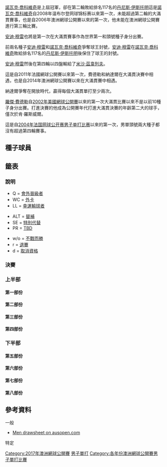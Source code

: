 {{refimprove|time=2017-01-19T13:53:08+00:00}}
{{GrandSlamEvents|2017|澳洲網球公開賽|
| defchamp = {{flagicon|SRB}} [[諾瓦克·喬科維奇|諾瓦克·喬科維奇]]
| champ = {{flagicon|SUI}} [[罗杰·费德勒|罗杰·费德勒]]
| runner = {{flagicon|ESP}} [[拉斐尔·纳达尔|拉斐尔·纳达尔]]
| score = 6–4, 3–6, 6–1, 3–6, 6–3
|before_name = 澳洲網球公開賽男子單打比賽
|after_name = 澳洲網球公開賽男子單打比賽
}}
{{main|2017年澳洲網球公開賽}}

[[諾瓦克·喬科維奇|諾瓦克·喬科維奇]]是上屆冠軍，卻在第二輪敗給排名117名的[[丹尼斯·伊斯托明|丹尼斯·伊斯托明]]這是[[諾瓦克·喬科維奇|諾瓦克·喬科維奇]]自2008年温布尔登网球锦标赛以來第一次，未能超過第二輪的大滿貫賽事，也是自2006年澳洲網球公開賽以來的第一次，他未能在澳洲網球公開賽進行第三輪比賽。

[[安迪·穆雷|安迪·穆雷]]也將是第一次在大滿貫賽事作為世界第一和頭號種子身分出賽。

前兩名種子[[安迪·穆雷|安迪·穆雷]]和[[諾瓦克·喬科維奇|諾瓦克·喬科維奇]]爭奪球王封號，[[安迪·穆雷|安迪·穆雷]]在[[諾瓦克·喬科維奇|諾瓦克·喬科維奇]]敗給排名117名的[[丹尼斯·伊斯托明|丹尼斯·伊斯托明]]後保住了球王的封號。

[[安迪·穆雷|安迪·穆雷]]然後在第四輪以四盤輸給了[[米沙·茲韋列夫|米沙·茲韋列夫]]。 

這是自2011年法國網球公開賽以來第一次，費德勒和納達爾在大滿貫決賽中相遇，也是自2014年澳洲網球公開賽以來在大滿貫賽中相遇。

納達爾爭奪在開放時代，贏得每個大滿貫單打至少兩次。

[[羅傑·費德勒|羅傑·費德勒]]自[[2002年美國網球公開賽|2002年美國網球公開賽]]以來的第一次大滿貫比賽以來不是以前10種子身分出賽。打進決賽的他成為公開賽年代打進大滿貫決賽的年齡第二大的球手，僅次於肯·羅斯威爾。

這是自[[2004年法国网球公开赛男子单打比赛|2004年法国网球公开赛男子单打比赛]]以來的第一次，男單頭號兩大種子都沒有超過第四輪賽事。

== 種子球員 ==
{{columns-list|2|  
{{seeds|1|1}} {{flagicon|GBR}} [[安迪·穆雷|安迪·穆雷]]''（第四輪）''
{{seeds|2|8}} {{flagicon|SRB}} [[諾瓦克·喬科維奇|諾瓦克·喬科維奇]] ''（第二輪）''
{{seeds|3|6}} {{flagicon|CAN}} [[米洛斯·拉奧尼奇|米洛斯·拉奧尼奇]]''（半準決賽）''
{{seeds|4|3}} {{flagicon|SUI}} [[斯坦尼斯拉斯·瓦夫林卡|斯坦尼斯拉斯·瓦夫林卡]]''（準決賽）''
{{seeds|5|2}} {{flagicon|JPN}} [[錦織圭|錦織圭]]''（第四輪）''
{{seeds|6|5}} {{flagicon|FRA}} [[加埃爾·蒙菲爾斯|加埃爾·蒙菲爾斯]]''（第四輪）''
{{seeds|7|4}} {{flagicon|CRO}} [[馬林·契利奇|馬林·契利奇]] ''（第二輪）''
{{seeds|8|7}} {{flagicon|AUT}} [[多米尼克·蒂姆|多米尼克·蒂姆]]''（第四輪）''
{{seeds|9|5}} {{flagicon|ESP}} [[拉斐爾·納達爾|拉斐爾·納達爾]]''（亞軍）''
{{seeds|10|2}} {{flagicon|CZE}} [[托馬什·貝爾迪赫|托馬什·貝爾迪赫]] ''（第三輪）''
{{seeds|11|7}} {{flagicon|BEL}} [[大卫·戈芬|大卫·戈芬]]''（半準決賽）''
{{seeds|12|4}} {{flagicon|FRA}} [[若-威爾弗裡德·特松加|若-威爾弗裡德·特松加]]''（半準決賽）''
{{seeds|13|6}} {{flagicon|ESP}} [[羅伯托·包蒂斯塔·阿古特|羅伯托·包蒂斯塔·阿古特]]''（第四輪）''
{{seeds|14|3}} {{flagicon|AUS}} [[尼克·基爾喬斯|尼克·基爾喬斯]] ''（第二輪）''
{{seeds|15|8}} {{flagicon|BUL}} [[格里戈爾·季米特洛夫|格里戈爾·季米特洛夫]]''（準決賽）''
{{seeds|16|1}} {{flagicon|FRA}} [[盧卡斯·普耶|盧卡斯·普耶]] ''（第一輪）''
{{seeds|17|2}} {{flagicon|SUI}} '''[[羅傑·費德勒|羅傑·費德勒]]（冠軍）
{{seeds|18|8}} {{flagicon|FRA}} [[里夏爾·加斯凱|里夏爾·加斯凱]]''（第三輪）''
{{seeds|19|1}} {{flagicon|USA}} [[約翰·伊斯內爾|約翰·伊斯內爾]] ''（第二輪）''
{{seeds|20|7}} {{flagicon|CRO}} [[伊沃·卡洛維奇|伊沃·卡洛維奇]]''（第三輪）''
{{seeds|21|6}} {{flagicon|ESP}} [[大衛·費雷爾|大衛·費雷爾]]''（第三輪）''
{{seeds|22|3}} {{flagicon|URU}} [[巴勃羅·奎瓦斯|巴勃羅·奎瓦斯]] ''（第一輪）''
{{seeds|23|4}} {{flagicon|USA}} [[傑克·索克|傑克·索克]] ''（第三輪）''
{{seeds|24|5}} {{flagicon|GER}} [[亚历山大·兹维列夫|亚历山大·兹维列夫]]''（第三輪）''
{{seeds|25|6}} {{flagicon|FRA}} [[吉爾·西蒙|吉爾·西蒙]]''（第三輪）''
{{seeds|26|2}} {{flagicon|ESP}} [[阿爾伯特·拉莫斯|阿爾伯特·拉莫斯]] ''（第一輪）''
{{seeds|27|4}} {{flagicon|AUS}} [[伯納德·托米奇|伯納德·托米奇]] ''（第三輪）''
{{seeds|28|7}} {{flagicon|ESP}} [[費利西亞諾·洛佩斯|費利西亞諾·洛佩斯]] ''（第一輪）''
{{seeds|29|3}} {{flagicon|SRB}} [[維克托·特羅伊茨基|維克托·特羅伊茨基]] ''（第三輪）''
{{seeds|30|8}} {{flagicon|ESP}} [[巴勃羅·卡雷尼奧-巴斯達|巴勃羅·卡雷尼奧-巴斯達]]''（第三輪）''
{{seeds|31|1}} {{flagicon|USA}} [[薩姆·奎里|薩姆·奎里]] ''（第三輪）''
{{seeds|32|5}} {{flagicon|GER}} [[菲利普·科爾施賴伯|菲利普·科爾施賴伯]]''（第三輪）''
}}

==籤表==
===說明===
{{col-begin}}
{{col-3}}
* Q = [[網球術語列表#會外晉級者|會外晉級者]]
* WC = [[網球術語列表#外卡|外卡]]
* LL = [[網球術語列表#幸運輸球者|幸運輸球者]]
{{col-3}}
* ALT = [[網球術語列表#Alternate|替補]]
* SE = [[網球術語列表#Special_Exempt|特別代替]]
* PR = [[TBD|TBD]]
{{col-3}}
* w/o = [[網球術語列表#Walkover|不戰而勝]]
* r = [[網球術語列表#Retirement|退賽]] 
* d = [[網球術語列表#Default|取消資格]]  
{{col-end}}<noinclude> 
[[Category:2017年澳洲網球公開賽|Category:2017年澳洲網球公開賽]]
</noinclude>
=== 決賽 ===
{{8TeamBracket-Tennis5
|RD1=八強
|RD2=四強
|RD3=決賽

|team-width=175

|RD1-seed1= 
|RD1-team1={{flagicon|GER}} [[米沙·茲韋列夫|米沙·茲韋列夫]]
|RD1-score1-1=1
|RD1-score1-2=5
|RD1-score1-3=2
|RD1-score1-4= 
|RD1-score1-5= 
|RD1-seed2=17
|RD1-team2={{flagicon|SUI}} '''[[羅傑·費德勒|費德勒]]'''
|RD1-score2-1='''6
|RD1-score2-2='''7
|RD1-score2-3='''6
|RD1-score2-4= 
|RD1-score2-5= 

|RD1-seed3=4
|RD1-team3={{flagicon|SUI}} '''[[斯坦·瓦林卡|斯坦·瓦林卡]]'''
|RD1-score3-1='''7<sup>7</sup>
|RD1-score3-2='''6
|RD1-score3-3='''6
|RD1-score3-4= 
|RD1-score3-5= 
|RD1-seed4=12
|RD1-team4={{flagicon|FRA}} [[若-威尔弗里德·特松加|若-威尔弗里德·特松加]]
|RD1-score4-1=6<sup>2</sup>
|RD1-score4-2=4
|RD1-score4-3=3
|RD1-score4-4= 
|RD1-score4-5= 

|RD1-seed5=9
|RD1-team5={{flagicon|ESP}} '''[[拉斐爾·納達爾|拉斐爾·納達爾]]'''
|RD1-score5-1='''6
|RD1-score5-2='''7<sup>9</sup>
|RD1-score5-3='''6
|RD1-score5-4= 
|RD1-score5-5= 
|RD1-seed6=3
|RD1-team6={{flagicon|CAN}} [[米洛斯·拉奧尼奇|米洛斯·拉奧尼奇]]
|RD1-score6-1=4
|RD1-score6-2=7<sup>7</sup>
|RD1-score6-3=4
|RD1-score6-4= 
|RD1-score6-5= 

|RD1-seed7=11
|RD1-team7={{flagicon|BEL}} [[大衛·戈芬|大衛·戈芬]]
|RD1-score7-1=3
|RD1-score7-2=2
|RD1-score7-3=4
|RD1-score7-4= 
|RD1-score7-5= 
|RD1-seed8=15
|RD1-team8={{flagicon|BUL}} '''[[格里戈爾·季米特洛夫|格里戈爾·季米特洛夫]]'''
|RD1-score8-1='''6
|RD1-score8-2='''6
|RD1-score8-3='''6
|RD1-score8-4= 
|RD1-score8-5= 

|RD2-seed1=17
|RD2-team1={{flagicon|SUI}} '''[[羅傑·費德勒|費德勒]]'''
|RD2-score1-1='''7
|RD2-score1-2='''6
|RD2-score1-3=1
|RD2-score1-4=4
|RD2-score1-5='''6
|RD2-seed2=4
|RD2-team2={{flagicon|SUI}} [[斯坦·瓦林卡|斯坦·瓦林卡]]
|RD2-score2-1=5
|RD2-score2-2=3
|RD2-score2-3='''6
|RD2-score2-4='''6
|RD2-score2-5=3

|RD2-seed3=9
|RD2-team3={{flagicon|ESP}} '''[[拉斐爾·納達爾|拉斐爾·納達爾]]'''
|RD2-score3-1='''6
|RD2-score3-2=5
|RD2-score3-3='''7<sup>7</sup>
|RD2-score3-4=6<sup>4</sup>
|RD2-score3-5='''6
|RD2-seed4=15
|RD2-team4={{flagicon|BUL}} [[格里戈爾·季米特洛夫|格里戈爾·季米特洛夫]]
|RD2-score4-1=3
|RD2-score4-2='''7
|RD2-score4-3=6<sup>5</sup>
|RD2-score4-4='''7<sup>7</sup>
|RD2-score4-5=4

|RD3-seed1=17
|RD3-team1={{flagicon|SUI}} '''[[羅傑·費德勒|費德勒]]'''
|RD3-score1-1='''6
|RD3-score1-2=3
|RD3-score1-3='''6
|RD3-score1-4=3
|RD3-score1-5='''6
|RD3-seed2=9
|RD3-team2={{flagicon|ESP}} [[拉斐爾·納達爾|拉斐爾·納達爾]]
|RD3-score2-1=4
|RD3-score2-2='''6
|RD3-score2-3=1
|RD3-score2-4='''6
|RD3-score2-5=3
}}

===上半部===
====第一部份====
{{16TeamBracket-Compact-Tennis5
| RD1=第一輪
| RD2=第二輪
| RD3=第三輪
| RD4=第四輪

| RD1-seed01=1
| RD1-team01='''{{flagicon|GBR}} [[安迪·穆雷|安迪·穆雷]]'''
| RD1-score01-1='''7'''
| RD1-score01-2='''7<sup>7</sup>'''
| RD1-score01-3='''6'''
| RD1-score01-4= 
| RD1-score01-5= 
| RD1-seed02= 
| RD1-team02={{flagicon|UKR}} [[伊利亞·馬爾琴科|伊利亞·馬爾琴科]]
| RD1-score02-1=5
| RD1-score02-2=6<sup>5</sup>
| RD1-score02-3=2
| RD1-score02-4= 
| RD1-score02-5= 

| RD1-seed03=Q
| RD1-team03='''{{flagicon|RUS}} [[安德烈·魯布列夫_(網球運動員)|安德烈·魯布列夫]]'''
| RD1-score03-1=4
| RD1-score03-2='''6'''
| RD1-score03-3='''7<sup>7</sup>'''
| RD1-score03-4='''6'''
| RD1-score03-5= 
| RD1-seed04= 
| RD1-team04={{flagicon|TPE}} [[盧彥勳|盧彥勳]]
| RD1-score04-1='''6'''
| RD1-score04-2=3
| RD1-score04-3=6<sup>0</sup>
| RD1-score04-4=3
| RD1-score04-5= 

| RD1-seed05=WC
| RD1-team05='''{{flagicon|AUS}} [[阿萊克斯·德·米瑙爾|阿萊克斯·德·米瑙爾]]'''
| RD1-score05-1=5
| RD1-score05-2='''6'''
| RD1-score05-3=2
| RD1-score05-4='''7<sup>7</sup>'''
| RD1-score05-5='''6'''
| RD1-seed06= 
| RD1-team06={{flagicon|AUT}} [[傑拉德·梅爾策|傑拉德·梅爾策]]
| RD1-score06-1='''7'''
| RD1-score06-2=3
| RD1-score06-3='''6'''
| RD1-score06-4=6<sup>2</sup>
| RD1-score06-5=1

| RD1-seed07=WC
| RD1-team07={{flagicon|FRA}} [[昆汀·哈利斯|昆汀·哈利斯]]
| RD1-score07-1='''7<sup>12</sup>'''
| RD1-score07-2=6<sup>4</sup>
| RD1-score07-3=3
| RD1-score07-4=4
| RD1-score07-5= 
| RD1-seed08=31
| RD1-team08='''{{flagicon|USA}} [[薩姆·奎里|薩姆·奎里]]'''
| RD1-score08-1=6<sup>10</sup>
| RD1-score08-2='''7<sup>7</sup>'''
| RD1-score08-3='''6'''
| RD1-score08-4='''6'''
| RD1-score08-5= 

| RD1-seed09=19
| RD1-team09='''{{flagicon|USA}} [[約翰·伊斯內爾|約翰·伊斯內爾]]'''
| RD1-score09-1='''6'''
| RD1-score09-2='''6'''
| RD1-score09-3=6<sup>5</sup>
| RD1-score09-4='''6'''
| RD1-score09-5= 
| RD1-seed10= 
| RD1-team10={{flagicon|RUS}} [[康斯坦丁·克拉夫丘克|康斯坦丁·克拉夫丘克]]
| RD1-score10-1=3
| RD1-score10-2=4
| RD1-score10-3='''7<sup>7</sup>'''
| RD1-score10-4=1
| RD1-score10-5= 

| RD1-seed11= 
| RD1-team11={{nowrap|{{flagicon|ESP}} [[吉列爾莫·加西亞·洛佩斯|吉列爾莫·加西亞·洛佩斯]]}}
| RD1-score11-1=3
| RD1-score11-2=6<sup>5</sup>
| RD1-score11-3=4
| RD1-score11-4= 
| RD1-score11-5= 
| RD1-seed12= 
| RD1-team12='''{{flagicon|GER}} [[米沙·茲韋列夫|米沙·茲韋列夫]]'''
| RD1-score12-1='''6'''
| RD1-score12-2='''7<sup>7</sup>'''
| RD1-score12-3='''6'''
| RD1-score12-4= 
| RD1-score12-5= 

| RD1-seed13= 
| RD1-team13='''{{flagicon|TUN}} [[馬利克·查斯利|馬利克·查斯利]]'''
| RD1-score13-1='''6'''
| RD1-score13-2='''6'''
| RD1-score13-3='''6'''
| RD1-score13-4= 
| RD1-score13-5= 
| RD1-seed14=Q
| RD1-team14={{flagicon|JPN}} [[添田豪|添田豪]]
| RD1-score14-1=3
| RD1-score14-2=4
| RD1-score14-3=3
| RD1-score14-4= 
| RD1-score14-5= 

| RD1-seed15=Q
| RD1-team15='''{{flagicon|KAZ}} [[亞歷山大·巴伯里克|亞歷山大·巴伯里克]]'''
| RD1-score15-1='''6'''
| RD1-score15-2=3
| RD1-score15-3='''6'''
| RD1-score15-4='''6'''
| RD1-score15-5= 
| RD1-seed16=16
| RD1-team16={{flagicon|FRA}} [[盧卡斯·普耶|盧卡斯·普耶]]
| RD1-score16-1=0
| RD1-score16-2='''6'''
| RD1-score16-3=3
| RD1-score16-4=4
| RD1-score16-5= 

| RD2-seed01=1
| RD2-team01='''{{flagicon|GBR}} [[安迪·穆雷|安迪·穆雷]]'''
| RD2-score01-1='''6'''
| RD2-score01-2='''6'''
| RD2-score01-3='''6'''
| RD2-score01-4= 
| RD2-score01-5= 
| RD2-seed02=Q
| RD2-team02={{flagicon|RUS}} [[安德烈·魯布列夫_(網球運動員)|安德烈·魯布列夫]]
| RD2-score02-1=3
| RD2-score02-2=0
| RD2-score02-3=2
| RD2-score02-4= 
| RD2-score02-5= 

| RD2-seed03=WC
| RD2-team03={{nowrap|{{flagicon|AUS}} [[阿萊克斯·德·米瑙爾|阿萊克斯·德·米瑙爾]]}}
| RD2-score03-1=6<sup>5</sup>
| RD2-score03-2=0
| RD2-score03-3=1
| RD2-score03-4= 
| RD2-score03-5= 
| RD2-seed04=31
| RD2-team04='''{{flagicon|USA}} [[薩姆·奎里|薩姆·奎里]]'''
| RD2-score04-1='''7<sup>7</sup>'''
| RD2-score04-2='''6'''
| RD2-score04-3='''6'''
| RD2-score04-4= 
| RD2-score04-5= 

| RD2-seed05=19
| RD2-team05={{flagicon|USA}} [[約翰·伊斯內爾|約翰·伊斯內爾]]
| RD2-score05-1='''7<sup>7</sup>'''
| RD2-score05-2='''7<sup>7</sup>'''
| RD2-score05-3=4
| RD2-score05-4=6<sup>7</sup>
| RD2-score05-5=7
| RD2-seed06= 
| RD2-team06='''{{flagicon|GER}} [[米沙·茲韋列夫|米沙·茲韋列夫]]'''
| RD2-score06-1=6<sup>4</sup>
| RD2-score06-2=6<sup>4</sup>
| RD2-score06-3='''6'''
| RD2-score06-4='''7<sup>9</sup>'''
| RD2-score06-5='''9'''

| RD2-seed07= 
| RD2-team07='''{{flagicon|TUN}} [[馬利克·查斯利|馬利克·查斯利]]'''
| RD2-score07-1='''6'''
| RD2-score07-2='''6'''
| RD2-score07-3='''7'''
| RD2-score07-4= 
| RD2-score07-5= 
| RD2-seed08=Q
| RD2-team08={{flagicon|KAZ}} [[亞歷山大·巴伯里克|亞歷山大·巴伯里克]]
| RD2-score08-1=2
| RD2-score08-2=3
| RD2-score08-3=5
| RD2-score08-4= 
| RD2-score08-5= 

| RD3-seed01=1
| RD3-team01='''{{nowrap|{{flagicon|GBR}} [[安迪·穆雷|安迪·穆雷]]}}'''
| RD3-score01-1='''6'''
| RD3-score01-2='''6'''
| RD3-score01-3='''6'''
| RD3-score01-4= 
| RD3-score01-5= 
| RD3-seed02=31
| RD3-team02={{flagicon|USA}} [[薩姆·奎里|薩姆·奎里]]
| RD3-score02-1=4
| RD3-score02-2=2
| RD3-score02-3=4
| RD3-score02-4= 
| RD3-score02-5= 

| RD3-seed03= 
| RD3-team03='''{{flagicon|GER}} [[米沙·茲韋列夫|米沙·茲韋列夫]]'''
| RD3-score03-1='''6
| RD3-score03-2=4
| RD3-score03-3='''6
| RD3-score03-4='''6
| RD3-score03-5= 
| RD3-seed04= 
| RD3-team04={{flagicon|TUN}} [[馬利克·查斯利|馬利克·查斯利]]
| RD3-score04-1=1
| RD3-score04-2='''6
| RD3-score04-3=3
| RD3-score04-4=0
| RD3-score04-5= 

| RD4-seed01=1
| RD4-team01={{nowrap|{{flagicon|GBR}} [[安迪·穆雷|安迪·穆雷]]}}
| RD4-score01-1=5
| RD4-score01-2='''7
| RD4-score01-3=2
| RD4-score01-4=4
| RD4-score01-5= 
| RD4-seed02= 
| RD4-team02={{flagicon|GER}} '''[[米沙·茲韋列夫|米沙·茲韋列夫]]
| RD4-score02-1='''7
| RD4-score02-2=5
| RD4-score02-3='''6
| RD4-score02-4='''6
| RD4-score02-5= 
}}

==== 第二部份 ====
{{16TeamBracket-Compact-Tennis5
| RD1=第一輪
| RD2=第二輪
| RD3=第三輪
| RD4=第四輪

| RD1-seed01=10
| RD1-team01='''{{flagicon|CZE}} [[托馬什·貝爾迪赫|托馬什·貝爾迪赫]]'''
| RD1-score01-1='''6'''
| RD1-score01-2=0
| RD1-score01-3= 
| RD1-score01-4= 
| RD1-score01-5= 
| RD1-seed02=Q
| RD1-team02={{flagicon|ITA}} [[盧卡·瓦尼|盧卡·瓦尼]]
| RD1-score02-1=1
| RD1-score02-2=0<sup>r</sup>
| RD1-score02-3= 
| RD1-score02-4= 
| RD1-score02-5= 

| RD1-seed03= 
| RD1-team03='''{{flagicon|USA}} [[瑞恩·哈里森|瑞恩·哈里森]]'''
| RD1-score03-1='''6'''
| RD1-score03-2='''6'''
| RD1-score03-3='''6'''
| RD1-score03-4= 
| RD1-score03-5= 
| RD1-seed04= 
| RD1-team04={{flagicon|FRA}} [[尼古拉·馬俞|尼古拉·馬俞]]
| RD1-score04-1=3
| RD1-score04-2=4
| RD1-score04-3=2
| RD1-score04-4= 
| RD1-score04-5= 

| RD1-seed05=Q
| RD1-team05={{flagicon|USA}} [[比約恩·弗拉坦傑洛|比約恩·弗拉坦傑洛]] 
| RD1-score05-1='''7<sup>7</sup>'''
| RD1-score05-2=5
| RD1-score05-3='''6'''
| RD1-score05-4=2
| RD1-score05-5=2
| RD1-seed06=Q
| RD1-team06='''{{flagicon|USA}} [[諾亞·魯賓|諾亞·魯賓]]'''
| RD1-score06-1=6<sup>4</sup>
| RD1-score06-2='''7'''
| RD1-score06-3=3
| RD1-score06-4='''6'''
| RD1-score06-5='''6'''

| RD1-seed07=Q
| RD1-team07={{flagicon|AUT}} [[于爾根·梅爾策|于爾根·梅爾策]] 
| RD1-score07-1=5
| RD1-score07-2='''6'''
| RD1-score07-3=2
| RD1-score07-4=2
| RD1-score07-5= 
| RD1-seed08=17
| RD1-team08='''{{flagicon|SUI}} [[羅傑·費德勒|羅傑·費德勒]]'''
| RD1-score08-1='''7'''
| RD1-score08-2=3
| RD1-score08-3='''6'''
| RD1-score08-4='''6'''
| RD1-score08-5= 

| RD1-seed09=26
| RD1-team09={{nowrap|{{flagicon|ESP}} [[阿爾伯特·拉莫斯|阿爾伯特·拉莫斯]]}}
| RD1-score09-1='''6'''
| RD1-score09-2=5
| RD1-score09-3='''6'''
| RD1-score09-4=4
| RD1-score09-5=3
| RD1-seed10=Q
| RD1-team10='''{{flagicon|SVK}} [[盧卡斯·拉科|盧卡斯·拉科]]'''
| RD1-score10-1=4
| RD1-score10-2='''7'''
| RD1-score10-3=1
| RD1-score10-4='''6'''
| RD1-score10-5='''6'''

| RD1-seed11= 
| RD1-team11={{flagicon|ESP}} [[馬塞爾·格拉諾勒斯|馬塞爾·格拉諾勒斯]]
| RD1-score11-1='''7'''
| RD1-score11-2=3
| RD1-score11-3=2
| RD1-score11-4=0
| RD1-score11-5= 
| RD1-seed12= 
| RD1-team12='''{{flagicon|ISR}} [[杜迪·塞拉|杜迪·塞拉]]'''
| RD1-score12-1=5
| RD1-score12-2='''6'''
| RD1-score12-3='''6'''
| RD1-score12-4='''6'''
| RD1-score12-5= 

| RD1-seed13= 
| RD1-team13={{flagicon|ESP}} [[尼古拉斯·阿爾瑪格羅|尼古拉斯·阿爾瑪格羅]]
| RD1-score13-1=0<sup>r</sup>
| RD1-score13-2= 
| RD1-score13-3= 
| RD1-score13-4= 
| RD1-score13-5= 
| RD1-seed14= 
| RD1-team14='''{{flagicon|FRA}} [[熱雷米·夏爾迪|熱雷米·夏爾迪]]'''
| RD1-score14-1=4
| RD1-score14-2= 
| RD1-score14-3= 
| RD1-score14-4= 
| RD1-score14-5= 

| RD1-seed15= 
| RD1-team15={{flagicon|RUS}} [[安德烈·庫茲涅佐夫|安德烈·庫茲涅佐夫]]
| RD1-score15-1='''7'''
| RD1-score15-2=1
| RD1-score15-3=4
| RD1-score15-4='''7<sup>8</sup>'''
| RD1-score15-5=2
| RD1-seed16=5
| RD1-team16='''{{flagicon|JPN}} [[錦織圭|錦織圭]]'''
| RD1-score16-1=5
| RD1-score16-2='''6'''
| RD1-score16-3='''6'''
| RD1-score16-4=6<sup>6</sup>
| RD1-score16-5='''6'''

| RD2-seed01=10
| RD2-team01='''{{flagicon|CZE}} [[托馬什·貝爾迪赫|托馬什·貝爾迪赫]]'''
| RD2-score01-1='''6'''
| RD2-score01-2='''7<sup>8</sup>'''
| RD2-score01-3='''6'''
| RD2-score01-4= 
| RD2-score01-5= 
| RD2-seed02= 
| RD2-team02={{flagicon|USA}} [[瑞恩·哈里森|瑞恩·哈里森]]
| RD2-score02-1=3
| RD2-score02-2=6<sup>6</sup>
| RD2-score02-3=2
| RD2-score02-4= 
| RD2-score02-5= 

| RD2-seed03=Q
| RD2-team03={{flagicon|USA}} [[諾亞·魯賓|諾亞·魯賓]]
| RD2-score03-1=5
| RD2-score03-2=3
| RD2-score03-3=6<sup>3</sup>
| RD2-score03-4= 
| RD2-score03-5= 
| RD2-seed04=17
| RD2-team04='''{{flagicon|SUI}} [[羅傑·費德勒|羅傑·費德勒]]'''
| RD2-score04-1='''7'''
| RD2-score04-2='''6'''
| RD2-score04-3='''7<sup>7</sup>'''
| RD2-score04-4= 
| RD2-score04-5= 

| RD2-seed05=Q
| RD2-team05='''{{flagicon|SVK}} [[盧卡斯·拉科|盧卡斯·拉科]]'''
| RD2-score05-1=2
| RD2-score05-2='''6'''
| RD2-score05-3='''6'''
| RD2-score05-4='''6'''
| RD2-score05-5= 
| RD2-seed06= 
| RD2-team06={{flagicon|ISR}} [[杜迪·塞拉|杜迪·塞拉]]
| RD2-score06-1='''6'''
| RD2-score06-2=3
| RD2-score06-3=2
| RD2-score06-4=4
| RD2-score06-5= 

| RD2-seed07= 
| RD2-team07={{flagicon|FRA}} [[熱雷米·夏爾迪|熱雷米·夏爾迪]]
| RD2-score07-1=3
| RD2-score07-2=4
| RD2-score07-3=3
| RD2-score07-4= 
| RD2-score07-5= 
| RD2-seed08=5
| RD2-team08='''{{flagicon|JPN}} [[錦織圭|錦織圭]]'''
| RD2-score08-1='''6'''
| RD2-score08-2='''6'''
| RD2-score08-3='''6'''
| RD2-score08-4= 
| RD2-score08-5= 

| RD3-seed01=10
| RD3-team01={{flagicon|CZE}} [[托馬什·貝爾迪赫|托馬什·貝爾迪赫]]
| RD3-score01-1=2
| RD3-score01-2=4
| RD3-score01-3=4
| RD3-score01-4= 
| RD3-score01-5= 
| RD3-seed02=17
| RD3-team02='''{{flagicon|SUI}} [[羅傑·費德勒|羅傑·費德勒]]'''
| RD3-score02-1='''6'''
| RD3-score02-2='''6'''
| RD3-score02-3='''6'''
| RD3-score02-4= 
| RD3-score02-5= 

| RD3-seed03=Q
| RD3-team03={{flagicon|SVK}} [[盧卡斯·拉科|盧卡斯·拉科]]
| RD3-score03-1=4
| RD3-score03-2=4
| RD3-score03-3=4
| RD3-score03-4= 
| RD3-score03-5= 
| RD3-seed04=5
| RD3-team04='''{{flagicon|JPN}} [[錦織圭|錦織圭]]'''
| RD3-score04-1='''6'''
| RD3-score04-2='''6'''
| RD3-score04-3='''6'''
| RD3-score04-4= 
| RD3-score04-5= 

| RD4-seed01=17
| RD4-team01={{flagicon|SUI}} '''[[羅傑·費德勒|羅傑·費德勒]]'''
| RD4-score01-1=6<sup>4</sup>
| RD4-score01-2='''6'''
| RD4-score01-3='''6'''
| RD4-score01-4=4
| RD4-score01-5='''6'''
| RD4-seed02=5
| RD4-team02={{flagicon|JPN}} [[錦織圭|錦織圭]]
| RD4-score02-1='''7'''<sup>7</sup>
| RD4-score02-2=4
| RD4-score02-3=1
| RD4-score02-4='''6'''
| RD4-score02-5=3
}}

====第三部份====
{{16TeamBracket-Compact-Tennis5
| RD1=第一輪
| RD2=第二輪
| RD3=第三輪
| RD4=第四輪

| RD1-seed01=4
| RD1-team01='''{{flagicon|SUI}} [[斯坦·瓦林卡|瓦林卡]]'''
| RD1-score01-1=4
| RD1-score01-2='''6'''
| RD1-score01-3='''7'''
| RD1-score01-4=4
| RD1-score01-5='''6'''
| RD1-seed02= 
| RD1-team02={{flagicon|SVK}} [[馬丁·克里贊|馬丁·克里贊]]
| RD1-score02-1='''6'''
| RD1-score02-2=4
| RD1-score02-3=5
| RD1-score02-4='''6'''
| RD1-score02-5=4

| RD1-seed03= 
| RD1-team03={{flagicon|ARG}} [[費德里科·德爾波尼斯|費德里科·德爾波尼斯]]
| RD1-score03-1=3
| RD1-score03-2=4
| RD1-score03-3=4
| RD1-score03-4= 
| RD1-score03-5= 
| RD1-seed04= 
| RD1-team04='''{{flagicon|USA}} [[斯蒂夫·約翰遜|斯蒂夫·約翰遜]]'''
| RD1-score04-1='''6'''
| RD1-score04-2='''6'''
| RD1-score04-3='''6'''
| RD1-score04-4= 
| RD1-score04-5= 

| RD1-seed05= 
| RD1-team05={{flagicon|AUS}} [[詹姆斯·達克沃思|詹姆斯·達克沃思]]
| RD1-score05-1=4
| RD1-score05-2=6<sup>4</sup>
| RD1-score05-3='''7<sup>7</sup>'''
| RD1-score05-4=4
| RD1-score05-5= 
| RD1-seed06= 
| RD1-team06='''{{flagicon|ITA}} [[保羅·洛倫齊|保羅·洛倫齊]]'''
| RD1-score06-1='''6'''
| RD1-score06-2='''7<sup>7</sup>'''
| RD1-score06-3=6<sup>4</sup>
| RD1-score06-4='''6'''
| RD1-score06-5= 

| RD1-seed07= 
| RD1-team07={{flagicon|BIH}} [[達米爾·德祖赫|達米爾·德祖赫]]
| RD1-score07-1=4
| RD1-score07-2=4
| RD1-score07-3='''6'''
| RD1-score07-4='''6'''
| RD1-score07-5=3
| RD1-seed08=29
| RD1-team08='''{{flagicon|SRB}} [[維克托·特羅伊茨基|維克托·特羅伊茨基]]'''
| RD1-score08-1='''6'''
| RD1-score08-2='''6'''
| RD1-score08-3=2
| RD1-score08-4=2
| RD1-score08-5='''6'''

| RD1-seed09=22
| RD1-team09={{flagicon|URU}} [[巴勃羅·奎瓦斯|巴勃羅·奎瓦斯]]
| RD1-score09-1=3
| RD1-score09-2=3
| RD1-score09-3=0
| RD1-score09-4= 
| RD1-score09-5= 
| RD1-seed10= 
| RD1-team10='''{{nowrap|{{flagicon|ARG}} [[迪亞哥·塞巴斯蒂安·施瓦茲曼|迪亞哥·塞巴斯蒂安·施瓦茲曼]]}}'''
| RD1-score10-1='''6'''
| RD1-score10-2='''6'''
| RD1-score10-3='''6'''
| RD1-score10-4= 
| RD1-score10-5= 

| RD1-seed11= 
| RD1-team11='''{{flagicon|BEL}} [[史提夫·達爾西斯|史提夫·達爾西斯]]'''
| RD1-score11-1=3
| RD1-score11-2='''6'''
| RD1-score11-3='''6'''
| RD1-score11-4='''6'''
| RD1-score11-5= 
| RD1-seed12=WC
| RD1-team12={{flagicon|AUS}} [[山姆·格羅斯|山姆·格羅斯]]
| RD1-score12-1='''6'''
| RD1-score12-2=3
| RD1-score12-3=2
| RD1-score12-4=2
| RD1-score12-5= 

| RD1-seed13= 
| RD1-team13={{flagicon|FRA}} [[保羅-亨利·馬蒂厄|保羅-亨利·馬蒂厄]]
| RD1-score13-1=4
| RD1-score13-2=6<sup>4</sup>
| RD1-score13-3='''7<sup>7</sup>'''
| RD1-score13-4=5
| RD1-score13-5= 
| RD1-seed14= 
| RD1-team14='''{{flagicon|ITA}} [[安德烈亞斯·塞皮|安德烈亞斯·塞皮]]'''
| RD1-score14-1='''6'''
| RD1-score14-2='''7<sup>7</sup>'''
| RD1-score14-3=6<sup>3</sup>
| RD1-score14-4='''7'''
| RD1-score14-5= 

| RD1-seed15= 
| RD1-team15={{flagicon|POR}} [[蓋斯托·埃利亞斯|蓋斯托·埃利亞斯]]
| RD1-score15-1=1
| RD1-score15-2=2
| RD1-score15-3=2
| RD1-score15-4= 
| RD1-score15-5= 
| RD1-seed16=14
| RD1-team16='''{{flagicon|AUS}} [[尼克·基爾喬斯|尼克·基爾喬斯]]'''
| RD1-score16-1='''6'''
| RD1-score16-2='''6'''
| RD1-score16-3='''6'''
| RD1-score16-4= 
| RD1-score16-5= 

| RD2-seed01=4
| RD2-team01='''{{flagicon|SUI}} [[斯坦·瓦林卡|斯坦·瓦林卡]]'''
| RD2-score01-1='''6'''
| RD2-score01-2='''6'''
| RD2-score01-3='''6'''
| RD2-score01-4= 
| RD2-score01-5= 
| RD2-seed02= 
| RD2-team02={{flagicon|USA}} [[斯蒂夫·約翰遜|斯蒂夫·約翰遜]]
| RD2-score02-1=3
| RD2-score02-2=4
| RD2-score02-3=4
| RD2-score02-4= 
| RD2-score02-5= 

| RD2-seed03= 
| RD2-team03={{flagicon|ITA}} [[保羅·洛倫齊|保羅·洛倫齊]]
| RD2-score03-1=3
| RD2-score03-2='''6'''
| RD2-score03-3=6<sup>3</sup>
| RD2-score03-4='''6'''
| RD2-score03-5=3
| RD2-seed04=29
| RD2-team04='''{{flagicon|SRB}} [[維克托·特羅伊茨基|維克托·特羅伊茨基]]'''
| RD2-score04-1='''6'''
| RD2-score04-2=1
| RD2-score04-3='''7<sup>7</sup>'''
| RD2-score04-4=3
| RD2-score04-5='''6'''

| RD2-seed05= 
| RD2-team05={{nowrap|{{flagicon|ARG}} [[迪亞哥·塞巴斯蒂安·施瓦茲曼|迪亞哥·塞巴斯蒂安·施瓦茲曼]]}}
| RD2-score05-1=3
| RD2-score05-2=3
| RD2-score05-3='''6'''
| RD2-score05-4=4
| RD2-score05-5= 
| RD2-seed06= 
| RD2-team06='''{{flagicon|BEL}} [[史提夫·達爾西斯|史提夫·達爾西斯]]'''
| RD2-score06-1='''6'''
| RD2-score06-2='''6'''
| RD2-score06-3=2
| RD2-score06-4='''6'''
| RD2-score06-5= 

| RD2-seed07= 
| RD2-team07='''{{flagicon|ITA}} [[安德烈亞斯·塞皮|安德烈亞斯·塞皮]]'''
| RD2-score07-1=1
| RD2-score07-2=6<sup>1</sup>
| RD2-score07-3='''6'''
| RD2-score07-4='''6'''
| RD2-score07-5='''10'''
| RD2-seed08=14
| RD2-team08={{flagicon|AUS}} [[尼克·基爾喬斯|尼克·基爾喬斯]]
| RD2-score08-1='''6'''
| RD2-score08-2='''7<sup>7</sup>'''
| RD2-score08-3=4
| RD2-score08-4=2
| RD2-score08-5=8

| RD3-seed01=4
| RD3-team01='''{{nowrap|{{flagicon|SUI}} [[斯坦·瓦林卡|斯坦·瓦林卡]]}}'''
| RD3-score01-1=3
| RD3-score01-2='''6
| RD3-score01-3='''6
| RD3-score01-4='''7<sup>9<sup>'''</sup>
| RD3-score01-5= 
| RD3-seed02=29
| RD3-team02={{flagicon|SRB}} [[維克托·特羅伊茨基|維克托·特羅伊茨基]]
| RD3-score02-1='''6
| RD3-score02-2=2
| RD3-score02-3=2
| RD3-score02-4=6<sup>7</sup>
| RD3-score02-5= 

| RD3-seed03= 
| RD3-team03={{flagicon|BEL}} [[史提夫·達爾西斯|史提夫·達爾西斯]]
| RD3-score03-1='''6'''
| RD3-score03-2=4
| RD3-score03-3=6<sup>1</sup>
| RD3-score03-4=6<sup>2</sup>
| RD3-score03-5= 
| RD3-seed04= 
| RD3-team04='''{{flagicon|ITA}} [[安德烈亞斯·塞皮|安德烈亞斯·塞皮]]
| RD3-score04-1=4
| RD3-score04-2='''6'''
| RD3-score04-3='''7<sup>7</sup>'''
| RD3-score04-4='''7<sup>7</sup>
| RD3-score04-5= 

| RD4-seed01=4
| RD4-team01={{nowrap|{{flagicon|SUI}} '''[[斯坦·瓦林卡|斯坦·瓦林卡]]}}
| RD4-score01-1='''7<sup>7</sup>'''
| RD4-score01-2='''7<sup>7</sup>'''
| RD4-score01-3='''7<sup>7</sup>'''
| RD4-score01-4= 
| RD4-score01-5= 
| RD4-seed02= 
| RD4-team02={{flagicon|ITA}} [[安德烈亞斯·塞皮|安德烈亞斯·塞皮]]
| RD4-score02-1=6<sup>2</sup>
| RD4-score02-2=6<sup>4</sup>
| RD4-score02-3=6<sup>4</sup>
| RD4-score02-4= 
| RD4-score02-5= 
}}

====第四部份====
{{16TeamBracket-Compact-Tennis5
| RD1=第一輪
| RD2=第二輪
| RD3=第三輪
| RD4=第四輪

| RD1-seed01=12
| RD1-team01='''{{flagicon|FRA}} [[若-威尔弗里德·特松加|若-威尔弗里德·特松加]]'''
| RD1-score01-1='''6'''
| RD1-score01-2='''6'''
| RD1-score01-3=6<sup>5</sup>
| RD1-score01-4='''6'''
| RD1-score01-5= 
| RD1-seed02= 
| RD1-team02={{flagicon|BRA}} [[蒂亞戈·蒙泰羅|蒂亞戈·蒙泰羅]]
| RD1-score02-1=1
| RD1-score02-2=3
| RD1-score02-3='''7<sup>7</sup>'''
| RD1-score02-4=2
| RD1-score02-5= 

| RD1-seed03= 
| RD1-team03='''{{flagicon|SRB}} [[杜尚·拉約維奇|杜尚·拉約維奇]]'''
| RD1-score03-1='''6'''
| RD1-score03-2='''6'''
| RD1-score03-3='''6'''
| RD1-score03-4= 
| RD1-score03-5= 
| RD1-seed04= 
| RD1-team04={{flagicon|FRA}} [[斯特凡納·羅伯特|斯特凡納·羅伯特]]
| RD1-score04-1=3
| RD1-score04-2=3
| RD1-score04-3=3
| RD1-score04-4= 
| RD1-score04-5= 

| RD1-seed05= 
| RD1-team05='''{{flagicon|RUS}} [[卡倫·哈查諾夫|卡倫·哈查諾夫]]'''
| RD1-score05-1='''6'''
| RD1-score05-2=3
| RD1-score05-3='''7<sup>11</sup>'''
| RD1-score05-4='''6'''
| RD1-score05-5= 
| RD1-seed06= 
| RD1-team06={{flagicon|FRA}} [[阿德里安·曼納里諾|阿德里安·曼納里諾]]
| RD1-score06-1=4
| RD1-score06-2='''6'''
| RD1-score06-3=6<sup>9</sup>
| RD1-score06-4=3
| RD1-score06-5= 

| RD1-seed07= 
| RD1-team07={{flagicon|FRA}} [[皮埃爾-雨果·赫伯特|皮埃爾-雨果·赫伯特]]
| RD1-score07-1=4
| RD1-score07-2=6<sup>4</sup>
| RD1-score07-3=3
| RD1-score07-4= 
| RD1-score07-5= 
| RD1-seed08=23
| RD1-team08='''{{flagicon|USA}} [[傑克·索克|傑克·索克]]'''
| RD1-score08-1='''6'''
| RD1-score08-2='''7<sup>7</sup>'''
| RD1-score08-3='''6'''
| RD1-score08-4= 
| RD1-score08-5= 

| RD1-seed09=27
| RD1-team09='''{{flagicon|AUS}} [[伯納德·托米奇|伯納德·托米奇]]'''
| RD1-score09-1='''6'''
| RD1-score09-2='''6'''
| RD1-score09-3='''6'''
| RD1-score09-4= 
| RD1-score09-5= 
| RD1-seed10= 
| RD1-team10={{flagicon|BRA}} [[托馬斯·貝魯奇|托馬斯·貝魯奇]]
| RD1-score10-1=2
| RD1-score10-2=1
| RD1-score10-3=4
| RD1-score10-4= 
| RD1-score10-5= 

| RD1-seed11= 
| RD1-team11='''{{nowrap|{{flagicon|DOM}} [[維克多·埃斯特雷亞·布爾戈斯|維克多·埃斯特雷亞·布爾戈斯]]}}'''
| RD1-score11-1='''7<sup>9</sup>'''
| RD1-score11-2='''7'''
| RD1-score11-3=0
| RD1-score11-4='''6'''
| RD1-score11-5= 
| RD1-seed12= 
| RD1-team12={{flagicon|GBR}} [[阿爾亞·貝德尼|阿爾亞·貝德尼]]
| RD1-score12-1=6<sup>7</sup>
| RD1-score12-2=5
| RD1-score12-3='''6'''
| RD1-score12-4=3
| RD1-score12-5= 

| RD1-seed13= 
| RD1-team13={{flagicon|ARG}} [[法昆多·巴尼斯|法昆多·巴尼斯]]
| RD1-score13-1=6<sup>8</sup>
| RD1-score13-2=3
| RD1-score13-3=1
| RD1-score13-4= 
| RD1-score13-5= 
| RD1-seed14= 
| RD1-team14='''{{flagicon|GBR}} [[丹尼爾·埃文斯|丹尼爾·埃文斯]]'''
| RD1-score14-1='''7<sup>10</sup>
| RD1-score14-2='''6'''
| RD1-score14-3='''6'''
| RD1-score14-4= 
| RD1-score14-5= 

| RD1-seed15=PR
| RD1-team15={{flagicon|POL}} [[傑西·詹努維克茲|傑西·詹努維克茲]]
| RD1-score15-1='''6'''
| RD1-score15-2='''6'''
| RD1-score15-3=2
| RD1-score15-4=2
| RD1-score15-5=3
| RD1-seed16=7
| RD1-team16='''{{flagicon|CRO}} [[馬林·契利奇|馬林·契利奇]]'''
| RD1-score16-1=4
| RD1-score16-2=4
| RD1-score16-3='''6'''
| RD1-score16-4='''6'''
| RD1-score16-5='''6'''

| RD2-seed01=12
| RD2-team01='''{{flagicon|FRA}} [[若-威尔弗里德·特松加|若-威尔弗里德·特松加]]'''
| RD2-score01-1='''6'''
| RD2-score01-2='''6'''
| RD2-score01-3='''6'''
| RD2-score01-4= 
| RD2-score01-5= 
| RD2-seed02= 
| RD2-team02={{flagicon|SRB}} [[杜尚·拉約維奇|杜尚·拉約維奇]]
| RD2-score02-1=2
| RD2-score02-2=2
| RD2-score02-3=3
| RD2-score02-4= 
| RD2-score02-5= 

| RD2-seed03= 
| RD2-team03={{flagicon|RUS}} [[卡倫·哈查諾夫|卡倫·哈查諾夫]]
| RD2-score03-1=3
| RD2-score03-2=4
| RD2-score03-3=4
| RD2-score03-4= 
| RD2-score03-5= 
| RD2-seed04=23
| RD2-team04='''{{flagicon|USA}} [[傑克·索克|傑克·索克]]'''
| RD2-score04-1='''6'''
| RD2-score04-2='''6'''
| RD2-score04-3='''6'''
| RD2-score04-4= 
| RD2-score04-5= 

| RD2-seed05=27
| RD2-team05='''{{flagicon|AUS}} [[伯納德·托米奇|伯納德·托米奇]]'''
| RD2-score05-1='''7'''
| RD2-score05-2='''7<sup>7</sup>'''
| RD2-score05-3=4
| RD2-score05-4='''7<sup>7</sup>'''
| RD2-score05-5= 
| RD2-seed06= 
| RD2-team06={{nowrap|{{flagicon|DOM}} [[維克多·埃斯特雷亞·布爾戈斯|維克多·埃斯特雷亞·布爾戈斯]]}}
| RD2-score06-1=5
| RD2-score06-2=6<sup>4</sup>
| RD2-score06-3='''6'''
| RD2-score06-4=6<sup>5</sup>
| RD2-score06-5= 

| RD2-seed07= 
| RD2-team07='''{{flagicon|GBR}} [[丹尼爾·埃文斯|丹尼爾·埃文斯]]'''
| RD2-score07-1=3
| RD2-score07-2='''7
| RD2-score07-3='''6
| RD2-score07-4='''6
| RD2-score07-5= 
| RD2-seed08=7
| RD2-team08={{flagicon|CRO}} [[馬林·契利奇|馬林·契利奇]]
| RD2-score08-1='''6'''
| RD2-score08-2=5
| RD2-score08-3=3
| RD2-score08-4=3
| RD2-score08-5= 

| RD3-seed01=12
| RD3-team01='''{{nowrap|{{flagicon|FRA}} [[若-威尔弗里德·特松加|若-威尔弗里德·特松加]]}}'''
| RD3-score01-1='''7<sup>7</sup>
| RD3-score01-2='''7
| RD3-score01-3=6<sup>8</sup>
| RD3-score01-4='''6'''
| RD3-score01-5= 
| RD3-seed02=23
| RD3-team02={{flagicon|USA}} [[傑克·索克|傑克·索克]]
| RD3-score02-1=6<sup>4</sup>
| RD3-score02-2=5
| RD3-score02-3='''7<sup>10</sup>
| RD3-score02-4=3
| RD3-score02-5= 

| RD3-seed03=27
| RD3-team03={{flagicon|AUS}} [[伯納德·托米奇|伯納德·托米奇]]
| RD3-score03-1=5
| RD3-score03-2=6<sup>2</sup>
| RD3-score03-3=6<sup>3</sup>
| RD3-score03-4= 
| RD3-score03-5= 
| RD3-seed04= 
| RD3-team04='''{{flagicon|GBR}} [[丹尼爾·埃文斯|丹尼爾·埃文斯]]'''
| RD3-score04-1='''7'''
| RD3-score04-2='''7<sup>7</sup>'''
| RD3-score04-3='''7<sup>7</sup>'''
| RD3-score04-4= 
| RD3-score04-5= 

| RD4-seed01=12
| RD4-team01='''{{nowrap|{{flagicon|FRA}} [[若-威尔弗里德·特松加|若-威尔弗里德·特松加]]}}'''
| RD4-score01-1=6<sup>4</sup>
| RD4-score01-2='''6'''
| RD4-score01-3='''6'''
| RD4-score01-4='''6'''
| RD4-score01-5=
| RD4-seed02=
| RD4-team02={{flagicon|GBR}} [[丹尼爾·埃文斯|丹尼爾·埃文斯]]
| RD4-score02-1='''7<sup>7</sup>'''
| RD4-score02-2=2
| RD4-score02-3=4
| RD4-score02-4=4
| RD4-score02-5=
}}

===下半部===
====第五部份====
{{16TeamBracket-Compact-Tennis5
| RD1=第一輪
| RD2=第二輪
| RD3=第三輪
| RD4=第四輪

| RD1-seed01=6
| RD1-team01='''{{flagicon|FRA}} [[加埃爾·孟菲爾斯|加埃爾·孟菲爾斯]]'''
| RD1-score01-1='''6'''
| RD1-score01-2='''6'''
| RD1-score01-3='''6'''
| RD1-score01-4= 
| RD1-score01-5= 
| RD1-seed02= 
| RD1-team02={{flagicon|CZE}} [[吉力·維斯利|吉力·維斯利]]
| RD1-score02-1=2
| RD1-score02-2=3
| RD1-score02-3=2
| RD1-score02-4= 
| RD1-score02-5= 

| RD1-seed03= 
| RD1-team03='''{{flagicon|UKR}} [[亞歷山大·多爾戈波洛夫|亞歷山大·多爾戈波洛夫]]'''
| RD1-score03-1='''6'''
| RD1-score03-2='''6'''
| RD1-score03-3=3
| RD1-score03-4='''7<sup>9</sup>'''
| RD1-score03-5= 
| RD1-seed04= 
| RD1-team04={{flagicon|CRO}} [[博爾納·丘里奇|博爾納·丘里奇]]
| RD1-score04-1=3
| RD1-score04-2=4
| RD1-score04-3='''6'''
| RD1-score04-4=6<sup>7</sup>
| RD1-score04-5= 

| RD1-seed05=Q
| RD1-team05={{flagicon|ITA}} [[托馬斯·法比亞諾|托馬斯·法比亞諾]]
| RD1-score05-1=4
| RD1-score05-2=6<sup>1</sup>
| RD1-score05-3=4
| RD1-score05-4= 
| RD1-score05-5= 
| RD1-seed06= 
| RD1-team06='''{{flagicon|USA}} [[唐納德·揚|唐納德·揚]]'''
| RD1-score06-1='''6'''
| RD1-score06-2='''7<sup>7</sup>'''
| RD1-score06-3='''6'''
| RD1-score06-4= 
| RD1-score06-5= 

| RD1-seed07= 
| RD1-team07={{flagicon|GEO}} [[尼科洛茲·巴西拉什威利|尼科洛茲·巴西拉什威利]]
| RD1-score07-1=4
| RD1-score07-2='''6'''
| RD1-score07-3=6<sup>2</sup>
| RD1-score07-4=4
| RD1-score07-5= 
| RD1-seed08=32
| RD1-team08='''{{nowrap|{{flagicon|GER}} [[菲利普·科爾施賴伯|菲利普·科爾施賴伯]]}}'''
| RD1-score08-1='''6'''
| RD1-score08-2=3
| RD1-score08-3='''7<sup>7</sup>'''
| RD1-score08-4='''6'''
| RD1-score08-5= 

| RD1-seed09=24
| RD1-team09='''{{flagicon|GER}} [[亞歷山大·茲維列夫|亞歷山大·茲維列夫]]'''
| RD1-score09-1='''6'''
| RD1-score09-2=3
| RD1-score09-3=5
| RD1-score09-4='''6'''
| RD1-score09-5='''6'''
| RD1-seed10= 
| RD1-team10={{flagicon|NED}} [[羅賓·哈塞|羅賓·哈塞]]
| RD1-score10-1=2
| RD1-score10-2='''6'''
| RD1-score10-3='''7'''
| RD1-score10-4=3
| RD1-score10-5=2

| RD1-seed11=Q
| RD1-team11='''{{flagicon|USA}} [[法蘭西斯·蒂亞弗|法蘭西斯·蒂亞弗]]'''
| RD1-score11-1='''6'''
| RD1-score11-2=6<sup>3</sup>
| RD1-score11-3='''6'''
| RD1-score11-4='''6'''
| RD1-score11-5= 
| RD1-seed12= 
| RD1-team12={{flagicon|KAZ}} [[米哈伊爾·庫庫什金|米哈伊爾·庫庫什金]]
| RD1-score12-1=1
| RD1-score12-2='''7<sup>7</sup>'''
| RD1-score12-3=3
| RD1-score12-4=2
| RD1-score12-5= 

| RD1-seed13= 
| RD1-team13={{flagicon|RUS}} [[米哈伊爾·尤日尼|米哈伊爾·尤日尼]]
| RD1-score13-1=3
| RD1-score13-2=0<sup>r</sup>
| RD1-score13-3= 
| RD1-score13-4= 
| RD1-score13-5= 
| RD1-seed14= 
| RD1-team14='''{{flagicon|CYP}} [[馬科斯·巴格達蒂斯|馬科斯·巴格達蒂斯]]'''
| RD1-score14-1='''6'''
| RD1-score14-2=3
| RD1-score14-3= 
| RD1-score14-4= 
| RD1-score14-5= 

| RD1-seed15= 
| RD1-team15={{flagicon|GER}} [[弗洛里安·邁爾|弗洛里安·邁爾]]
| RD1-score15-1=3
| RD1-score15-2=4
| RD1-score15-3=4
| RD1-score15-4= 
| RD1-score15-5= 
| RD1-seed16=9
| RD1-team16='''{{flagicon|ESP}} [[拉斐爾·納達爾|拉斐爾·納達爾]]'''
| RD1-score16-1='''6'''
| RD1-score16-2='''6'''
| RD1-score16-3='''6'''
| RD1-score16-4= 
| RD1-score16-5= 

| RD2-seed01=6
| RD2-team01='''{{flagicon|FRA}} [[加埃爾·孟菲爾斯|加埃爾·孟菲爾斯]]'''
| RD2-score01-1='''6'''
| RD2-score01-2='''6'''
| RD2-score01-3=1
| RD2-score01-4='''6'''
| RD2-score01-5= 
| RD2-seed02= 
| RD2-team02={{flagicon|UKR}} [[亞歷山大·多爾戈波洛夫|亞歷山大·多爾戈波洛夫]]
| RD2-score02-1=3
| RD2-score02-2=4
| RD2-score02-3='''6'''
| RD2-score02-4=0
| RD2-score02-5= 

| RD2-seed03= 
| RD2-team03={{flagicon|USA}} [[唐納德·揚|唐納德·揚]]
| RD2-score03-1=5
| RD2-score03-2=3
| RD2-score03-3=0
| RD2-score03-4= 
| RD2-score03-5= 
| RD2-seed04=32
| RD2-team04='''{{nowrap|{{flagicon|GER}} [[菲利普·科爾施賴伯|菲利普·科爾施賴伯]]}}'''
| RD2-score04-1='''7'''
| RD2-score04-2='''6'''
| RD2-score04-3='''6'''
| RD2-score04-4= 
| RD2-score04-5= 

| RD2-seed05=24
| RD2-team05='''{{flagicon|GER}} [[亞歷山大·茲維列夫|亞歷山大·茲維列夫]]'''
| RD2-score05-1='''6'''
| RD2-score05-2='''6'''
| RD2-score05-3='''6'''
| RD2-score05-4= 
| RD2-score05-5= 
| RD2-seed06=Q
| RD2-team06={{flagicon|USA}} [[法蘭西斯·蒂亞弗|法蘭西斯·蒂亞弗]]
| RD2-score06-1=2
| RD2-score06-2=3
| RD2-score06-3=4
| RD2-score06-4= 
| RD2-score06-5= 

| RD2-seed07= 
| RD2-team07={{flagicon|CYP}} [[馬科斯·巴格達蒂斯|馬科斯·巴格達蒂斯]]
| RD2-score07-1=3
| RD2-score07-2=1
| RD2-score07-3=3
| RD2-score07-4= 
| RD2-score07-5= 
| RD2-seed08=9
| RD2-team08='''{{flagicon|ESP}} [[拉斐爾·納達爾|拉斐爾·納達爾]]'''
| RD2-score08-1='''6'''
| RD2-score08-2='''6'''
| RD2-score08-3='''6'''
| RD2-score08-4= 
| RD2-score08-5= 

| RD3-seed01=6
| RD3-team01='''{{flagicon|FRA}} [[加埃爾·孟菲爾斯|加埃爾·孟菲爾斯]]'''
| RD3-score01-1='''6'''
| RD3-score01-2='''7<sup>7</sup>'''
| RD3-score01-3='''6'''
| RD3-score01-4= 
| RD3-score01-5= 
| RD3-seed02=32
| RD3-team02={{nowrap|{{flagicon|GER}} [[菲利普·科爾施賴伯|菲利普·科爾施賴伯]]}}
| RD3-score02-1=3
| RD3-score02-2=6<sup>1</sup>
| RD3-score02-3=4
| RD3-score02-4= 
| RD3-score02-5= 

| RD3-seed03=24
| RD3-team03={{flagicon|GER}} [[亞歷山大·茲維列夫|亞歷山大·茲維列夫]]
| RD3-score03-1='''6'''
| RD3-score03-2=3
| RD3-score03-3='''7<sup>7</sup>
| RD3-score03-4=3
| RD3-score03-5=2
| RD3-seed04=9
| RD3-team04='''{{flagicon|ESP}} [[拉斐爾·納達爾|拉斐爾·納達爾]]'''
| RD3-score04-1=4
| RD3-score04-2='''6'''
| RD3-score04-3=6<sup>5</sup>
| RD3-score04-4='''6'''
| RD3-score04-5='''6'''

| RD4-seed01=6
| RD4-team01={{nowrap|{{flagicon|FRA}} [[加埃爾·孟菲爾斯|加埃爾·孟菲爾斯]]}}
| RD4-score01-1=3
| RD4-score01-2=3
| RD4-score01-3='''6'''
| RD4-score01-4=4
| RD4-score01-5= 
| RD4-seed02=9
| RD4-team02={{flagicon|ESP}} [[拉斐爾·納達爾|拉斐爾·納達爾]]
| RD4-score02-1='''6'''
| RD4-score02-2='''6'''
| RD4-score02-3=4
| RD4-score02-4='''6'''
| RD4-score02-5=
}}

====第六部份====
{{16TeamBracket-Compact-Tennis5
| RD1=第一輪
| RD2=第二輪
| RD3=第三輪
| RD4=第四輪


| RD1-seed01=13
| RD1-team01='''{{nowrap|{{flagicon|ESP}} [[羅伯托·包蒂斯塔·阿古特|羅伯托·包蒂斯塔·阿古特]]}}'''
| RD1-score01-1='''6'''
| RD1-score01-2='''6'''
| RD1-score01-3='''6'''
| RD1-score01-4= 
| RD1-score01-5= 
| RD1-seed02= 
| RD1-team02={{flagicon|ARG}} [[吉多·佩拉|吉多·佩拉]]
| RD1-score02-1=3
| RD1-score02-2=1
| RD1-score02-3=1
| RD1-score02-4= 
| RD1-score02-5= 

| RD1-seed03= 
| RD1-team03='''{{flagicon|JPN}} [[西岡良仁|西岡良仁]]'''
| RD1-score03-1='''6'''
| RD1-score03-2=1
| RD1-score03-3='''6'''
| RD1-score03-4='''6'''
| RD1-score03-5= 
| RD1-seed04=Q
| RD1-team04={{flagicon|AUS}} [[阿萊克斯·博爾特|阿萊克斯·博爾特]]
| RD1-score04-1=4
| RD1-score04-2='''6'''
| RD1-score04-3=2
| RD1-score04-4=4
| RD1-score04-5= 

| RD1-seed05= 
| RD1-team05={{flagicon|RUS}} [[丹尼爾·梅德韋傑夫|丹尼爾·梅德韋傑夫]]
| RD1-score05-1=5
| RD1-score05-2='''6'''
| RD1-score05-3=6<sup>5</sup>
| RD1-score05-4=1
| RD1-score05-5= 
| RD1-seed06=Q
| RD1-team06='''{{flagicon|USA}} [[埃內斯托·艾斯科比|埃內斯托·艾斯科比]]'''
| RD1-score06-1='''7'''
| RD1-score06-2=4
| RD1-score06-3='''7<sup>7</sup>'''
| RD1-score06-4='''6'''
| RD1-score06-5= 

| RD1-seed07=WC
| RD1-team07={{flagicon|AUS}} [[奧馬爾·賈斯卡|奧馬爾·賈斯卡]]
| RD1-score07-1=3
| RD1-score07-2=0
| RD1-score07-3=2
| RD1-score07-4= 
| RD1-score07-5= 
| RD1-seed08=21
| RD1-team08='''{{flagicon|ESP}} [[大卫·费雷尔|大卫·费雷尔]]'''
| RD1-score08-1='''6'''
| RD1-score08-2='''6'''
| RD1-score08-3='''6'''
| RD1-score08-4= 
| RD1-score08-5= 

| RD1-seed09=25
| RD1-team09='''{{flagicon|FRA}} [[吉爾·西蒙|吉爾·西蒙]]'''
| RD1-score09-1='''6'''
| RD1-score09-2='''6'''
| RD1-score09-3='''6'''
| RD1-score09-4= 
| RD1-score09-5= 
| RD1-seed10=WC
| RD1-team10={{flagicon|USA}} [[邁克爾·莫阿|邁克爾·莫阿]]
| RD1-score10-1=1
| RD1-score10-2=3
| RD1-score10-3=3
| RD1-score10-4= 
| RD1-score10-5= 

| RD1-seed11= 
| RD1-team11={{flagicon|USA}} [[賈里德·唐納森|賈里德·唐納森]]
| RD1-score11-1='''6'''
| RD1-score11-2='''6'''
| RD1-score11-3=1
| RD1-score11-4=4
| RD1-score11-5=4
| RD1-seed12= 
| RD1-team12='''{{nowrap|{{flagicon|BRA}} [[羅傑里奧·杜特拉·達·席瓦|羅傑里奧·杜特拉·達·席瓦]]}}'''
| RD1-score12-1=3
| RD1-score12-2=0
| RD1-score12-3='''6'''
| RD1-score12-4='''6'''
| RD1-score12-5='''6'''

| RD1-seed13= 
| RD1-team13='''{{flagicon|LUX}} [[吉爾·穆勒|吉爾·穆勒]]'''
| RD1-score13-1='''7<sup>8</sup>'''
| RD1-score13-2='''7<sup>7</sup>'''
| RD1-score13-3='''6'''
| RD1-score13-4= 
| RD1-score13-5= 
| RD1-seed14= 
| RD1-team14={{flagicon|USA}} [[泰勒·哈利·弗里茨|泰勒·哈利·弗里茨]]
| RD1-score14-1=6<sup>6</sup>
| RD1-score14-2=6<sup>5</sup>
| RD1-score14-3=3
| RD1-score14-4= 
| RD1-score14-5= 

| RD1-seed15= 
| RD1-team15={{flagicon|GER}} [[達斯汀·布朗_(網球運動員)|達斯汀·布朗]]
| RD1-score15-1=3
| RD1-score15-2=4
| RD1-score15-3=2
| RD1-score15-4= 
| RD1-score15-5= 
| RD1-seed16=3
| RD1-team16='''{{flagicon|CAN}} [[米洛斯·拉奧尼奇|米洛斯·拉奧尼奇]]'''
| RD1-score16-1='''6'''
| RD1-score16-2='''6'''
| RD1-score16-3='''6'''
| RD1-score16-4= 
| RD1-score16-5= 

| RD2-seed01=13
| RD2-team01='''{{nowrap|{{flagicon|ESP}} [[羅伯托·包蒂斯塔·阿古特|羅伯托·包蒂斯塔·阿古特]]}}'''
| RD2-score01-1='''6'''
| RD2-score01-2='''6'''
| RD2-score01-3='''6'''
| RD2-score01-4= 
| RD2-score01-5= 
| RD2-seed02= 
| RD2-team02={{flagicon|JPN}} [[西岡良仁|西岡良仁]]
| RD2-score02-1=2
| RD2-score02-2=3
| RD2-score02-3=3
| RD2-score02-4= 
| RD2-score02-5= 

| RD2-seed03=Q
| RD2-team03={{flagicon|USA}} [[埃內斯托·艾斯科比|埃內斯托·艾斯科比]]
| RD2-score03-1='''6'''
| RD2-score03-2=4
| RD2-score03-3=4
| RD2-score03-4=2
| RD2-score03-5= 
| RD2-seed04=21
| RD2-team04='''{{flagicon|ESP}} [[大卫·费雷尔|大卫·费雷尔]]'''
| RD2-score04-1=2
| RD2-score04-2='''6'''
| RD2-score04-3='''6'''
| RD2-score04-4='''6'''
| RD2-score04-5= 

| RD2-seed05=25
| RD2-team05='''{{flagicon|FRA}} [[吉爾·西蒙|吉爾·西蒙]]'''
| RD2-score05-1='''6'''
| RD2-score05-2='''6'''
| RD2-score05-3='''6'''
| RD2-score05-4= 
| RD2-score05-5= 
| RD2-seed06= 
| RD2-team06={{nowrap|{{flagicon|BRA}} [[羅傑里奧·杜特拉·達·席瓦|羅傑里奧·杜特拉·達·席瓦]]}}
| RD2-score06-1=4
| RD2-score06-2=1
| RD2-score06-3=1
| RD2-score06-4= 
| RD2-score06-5= 

| RD2-seed07= 
| RD2-team07={{flagicon|LUX}} [[吉爾·穆勒|吉爾·穆勒]]
| RD2-score07-1=3
| RD2-score07-2=4
| RD2-score07-3=6<sup>4</sup>
| RD2-score07-4= 
| RD2-score07-5= 
| RD2-seed08=3
| RD2-team08='''{{flagicon|CAN}} [[米洛斯·拉奧尼奇|米洛斯·拉奧尼奇]]'''
| RD2-score08-1='''6'''
| RD2-score08-2='''6'''
| RD2-score08-3='''7<sup>7</sup>'''
| RD2-score08-4= 
| RD2-score08-5= 

| RD3-seed01=13
| RD3-team01='''{{nowrap|{{flagicon|ESP}} [[羅伯托·包蒂斯塔·阿古特|羅伯托·包蒂斯塔·阿古特]]}}'''
| RD3-score01-1='''7'''
| RD3-score01-2=6<sup>6</sup>
| RD3-score01-3='''7<sup>7</sup>
| RD3-score01-4='''6'''
| RD3-score01-5= 
| RD3-seed02=21
| RD3-team02={{flagicon|ESP}} [[大卫·费雷尔|大卫·费雷尔]]
| RD3-score02-1=5
| RD3-score02-2='''7<sup>8</sup>
| RD3-score02-3=6<sup>3</sup>
| RD3-score02-4=4
| RD3-score02-5= 

| RD3-seed03=25
| RD3-team03={{flagicon|FRA}} [[吉爾·西蒙|吉爾·西蒙]]
| RD3-score03-1=2
| RD3-score03-2=6<sup>5</sup>
| RD3-score03-3='''6'''
| RD3-score03-4=3
| RD3-score03-5= 
| RD3-seed04=3
| RD3-team04='''{{flagicon|CAN}} [[米洛斯·拉奧尼奇|米洛斯·拉奧尼奇]]'''
| RD3-score04-1='''6'''
| RD3-score04-2='''7<sup>7</sup>'''
| RD3-score04-3=3
| RD3-score04-4='''6'''
| RD3-score04-5= 

| RD4-seed01=13
| RD4-team01={{nowrap|{{flagicon|ESP}} [[羅伯托·包蒂斯塔·阿古特|羅伯托·包蒂斯塔·阿古特]]}}
| RD4-score01-1=6<sup>6</sup>
| RD4-score01-2='''6'''
| RD4-score01-3=4
| RD4-score01-4=1
| RD4-score01-5= 
| RD4-seed02=3
| RD4-team02='''{{flagicon|CAN}} [[米洛斯·拉奧尼奇|米洛斯·拉奧尼奇]]'''
| RD4-score02-1='''7<sup>8</sup>'''
| RD4-score02-2=3
| RD4-score02-3='''6'''
| RD4-score02-4='''6'''
| RD4-score02-5= 
}}

====第七部份====
{{16TeamBracket-Compact-Tennis5
| RD1=第一輪
| RD2=第二輪
| RD3=第三輪
| RD4=第四輪

| RD1-seed01=8
| RD1-team01='''{{flagicon|AUT}} [[多米尼克·蒂姆|多米尼克·蒂姆]]'''
| RD1-score01-1=4
| RD1-score01-2='''6'''
| RD1-score01-3='''6'''
| RD1-score01-4='''6'''
| RD1-score01-5= 
| RD1-seed02= 
| RD1-team02={{flagicon|GER}} [[楊-萊納德·史卓夫|楊-萊納德·史卓夫]]
| RD1-score02-1='''6'''
| RD1-score02-2=4
| RD1-score02-3=4
| RD1-score02-4=3
| RD1-score02-5= 

| RD1-seed03= 
| RD1-team03='''{{flagicon|AUS}} [[喬丹·湯普森|喬丹·湯普森]]'''
| RD1-score03-1=6<sup>2</sup>
| RD1-score03-2=4
| RD1-score03-3='''6'''
| RD1-score03-4='''6'''
| RD1-score03-5='''6'''
| RD1-seed04= 
| RD1-team04={{flagicon|POR}} [[喬奧·索薩|喬奧·索薩]]
| RD1-score04-1='''7<sup>7</sup>'''
| RD1-score04-2='''6'''
| RD1-score04-3=3
| RD1-score04-4=2
| RD1-score04-5=1

| RD1-seed05=PR
| RD1-team05={{flagicon|GER}} [[托米·哈斯|托米·哈斯]]
| RD1-score05-1=6<sup>2</sup>
| RD1-score05-2=4
| RD1-score05-3=0<sup>r</sup>
| RD1-score05-4= 
| RD1-score05-5= 
| RD1-seed06= 
| RD1-team06='''{{flagicon|FRA}} [[伯諾瓦·帕爾雷|伯諾瓦·帕爾雷]]'''
| RD1-score06-1='''7<sup>7</sup>'''
| RD1-score06-2='''6'''
| RD1-score06-3=0
| RD1-score06-4= 
| RD1-score06-5= 

| RD1-seed07= 
| RD1-team07='''{{flagicon|ITA}} [[法比奧·福尼尼|法比奧·福尼尼]]'''
| RD1-score07-1='''7'''
| RD1-score07-2='''6'''
| RD1-score07-3='''7'''
| RD1-score07-4= 
| RD1-score07-5= 
| RD1-seed08=28
| RD1-team08={{flagicon|ESP}} [[費利西亞諾·洛佩斯|費利西亞諾·洛佩斯]]
| RD1-score08-1=5
| RD1-score08-2=3
| RD1-score08-3=5
| RD1-score08-4= 
| RD1-score08-5= 

| RD1-seed09=20
| RD1-team09='''{{flagicon|CRO}} [[伊沃·卡洛維奇|伊沃·卡洛維奇]]'''
| RD1-score09-1=6<sup>6</sup>
| RD1-score09-2=3
| RD1-score09-3='''7'''
| RD1-score09-4='''6'''
| RD1-score09-5='''22'''
| RD1-seed10= 
| RD1-team10={{flagicon|ARG}} [[奧拉西奧·澤巴洛斯|奧拉西奧·澤巴洛斯]]
| RD1-score10-1='''7<sup>8</sup>'''
| RD1-score10-2='''6'''
| RD1-score10-3=5
| RD1-score10-4=2
| RD1-score10-5=20

| RD1-seed11= 
| RD1-team11={{flagicon|CZE}} [[亞當·帕拉塞卡|亞當·帕拉塞卡]]
| RD1-score11-1=4
| RD1-score11-2='''6'''
| RD1-score11-3=2
| RD1-score11-4=3
| RD1-score11-5= 
| RD1-seed12=WC
| RD1-team12='''{{nowrap|{{flagicon|AUS}} [[安德魯·威廷頓|安德魯·威廷頓]]}}'''
| RD1-score12-1='''6'''
| RD1-score12-2=4
| RD1-score12-3='''6'''
| RD1-score12-4='''6'''
| RD1-score12-5= 

| RD1-seed13=PR
| RD1-team13={{flagicon|RUS}} [[德米特里·圖爾蘇諾夫|德米特里·圖爾蘇諾夫]]
| RD1-score13-1=2
| RD1-score13-2=6<sup>1</sup>
| RD1-score13-3=3
| RD1-score13-4= 
| RD1-score13-5= 
| RD1-seed14=Q
| RD1-team14='''{{flagicon|CZE}} [[拉德克·史坦帕尼克|拉德克·史坦帕尼克]]'''
| RD1-score14-1='''6'''
| RD1-score14-2='''7<sup>7</sup>'''
| RD1-score14-3='''6'''
| RD1-score14-4= 
| RD1-score14-5= 

| RD1-seed15=Q
| RD1-team15={{flagicon|USA}} [[瑞利·奧普卡|瑞利·奧普卡]]
| RD1-score15-1=4
| RD1-score15-2='''6'''
| RD1-score15-3=2
| RD1-score15-4='''6'''
| RD1-score15-5=4
| RD1-seed16=11
| RD1-team16='''{{flagicon|BEL}} [[大衛·戈芬|大衛·戈芬]]'''
| RD1-score16-1='''6'''
| RD1-score16-2=4
| RD1-score16-3='''6'''
| RD1-score16-4=4
| RD1-score16-5='''6'''

| RD2-seed01=8
| RD2-team01='''{{flagicon|AUT}} [[多米尼克·蒂姆|多米尼克·蒂姆]]'''
| RD2-score01-1='''6'''
| RD2-score01-2='''6'''
| RD2-score01-3=6<sup>6</sup>
| RD2-score01-4='''6'''
| RD2-score01-5= 
| RD2-seed02= 
| RD2-team02={{flagicon|AUS}} [[喬丹·湯普森|喬丹·湯普森]]
| RD2-score02-1=2
| RD2-score02-2=1
| RD2-score02-3='''7<sup>8</sup>'''
| RD2-score02-4=4
| RD2-score02-5= 

| RD2-seed03= 
| RD2-team03='''{{flagicon|FRA}} [[伯諾瓦·帕爾雷|伯諾瓦·帕爾雷]]'''
| RD2-score03-1='''7<sup>7</sup>'''
| RD2-score03-2=4
| RD2-score03-3='''6'''
| RD2-score03-4=3
| RD2-score03-5='''6'''
| RD2-seed04= 
| RD2-team04={{flagicon|ITA}} [[伯諾瓦·帕爾雷|伯諾瓦·帕爾雷]]
| RD2-score04-1=6<sup>3</sup>
| RD2-score04-2='''6'''
| RD2-score04-3=3
| RD2-score04-4='''6'''
| RD2-score04-5=3

| RD2-seed05=20
| RD2-team05='''{{flagicon|CRO}} [[伊沃·卡洛維奇|伊沃·卡洛維奇]]'''
| RD2-score05-1='''6'''
| RD2-score05-2='''6'''
| RD2-score05-3='''6'''
| RD2-score05-4= 
| RD2-score05-5= 
| RD2-seed06=WC
| RD2-team06={{nowrap|{{flagicon|AUS}} [[安德魯·威廷頓|安德魯·威廷頓]]}}
| RD2-score06-1=4
| RD2-score06-2=4
| RD2-score06-3=4
| RD2-score06-4= 
| RD2-score06-5= 

| RD2-seed07=Q
| RD2-team07={{flagicon|CZE}} [[拉德克·史坦帕尼克|拉德克·史坦帕尼克]]
| RD2-score07-1=4
| RD2-score07-2=0
| RD2-score07-3=3
| RD2-score07-4= 
| RD2-score07-5= 
| RD2-seed08=11
| RD2-team08='''{{flagicon|BEL}} [[大衛·戈芬|大衛·戈芬]]'''
| RD2-score08-1='''6'''
| RD2-score08-2='''6'''
| RD2-score08-3='''6'''
| RD2-score08-4= 
| RD2-score08-5= 

| RD3-seed01=8
| RD3-team01='''{{flagicon|AUT}} [[多米尼克·蒂姆|多米尼克·蒂姆]]'''
| RD3-score01-1='''6'''
| RD3-score01-2=4
| RD3-score01-3='''6'''
| RD3-score01-4='''6'''
| RD3-score01-5=
| RD3-seed02=
| RD3-team02={{flagicon|FRA}} [[伯諾瓦·帕爾雷|伯諾瓦·帕爾雷]]
| RD3-score02-1=1
| RD3-score02-2='''6'''
| RD3-score02-3=4
| RD3-score02-4=4
| RD3-score02-5=

| RD3-seed03=20
| RD3-team03={{flagicon|CRO}} [[伊沃·卡洛維奇|伊沃·卡洛維奇]]
| RD3-score03-1=3
| RD3-score03-2=2
| RD3-score03-3=4
| RD3-score03-4=
| RD3-score03-5=
| RD3-seed04=11
| RD3-team04='''{{nowrap|{{flagicon|BEL}} [[大衛·戈芬|大衛·戈芬]]}}'''
| RD3-score04-1='''6'''
| RD3-score04-2='''6'''
| RD3-score04-3='''6'''
| RD3-score04-4=
| RD3-score04-5=

| RD4-seed01=8
| RD4-team01={{flagicon|AUT}} [[多米尼克·蒂姆|多米尼克·蒂姆]]
| RD4-score01-1='''7'''
| RD4-score01-2=6<sup>4</sup>
| RD4-score01-3=2
| RD4-score01-4=2
| RD4-score01-5=
| RD4-seed02=11
| RD4-team02='''{{nowrap|{{flagicon|BEL}} [[大衛·戈芬|大衛·戈芬]]}}'''
| RD4-score02-1=5
| RD4-score02-2='''7<sup>7</sup>'''
| RD4-score02-3='''6'''
| RD4-score02-4='''6'''
| RD4-score02-5=
}}

====第八部份====
{{16TeamBracket-Compact-Tennis5
| RD1=第一輪
| RD2=第二輪
| RD3=第三輪
| RD4=第四輪

| RD1-seed01=15
| RD1-team01='''{{flagicon|BUL}} [[格里戈爾·季米特洛夫|格里戈爾·季米特洛夫]]'''
| RD1-score01-1='''7<sup>7</sup>'''
| RD1-score01-2='''6'''
| RD1-score01-3='''6'''
| RD1-score01-4= 
| RD1-score01-5= 
| RD1-seed02=WC
| RD1-team02={{flagicon|AUS}} [[克里斯托弗·奧康奈爾|克里斯托弗·奧康奈爾]]
| RD1-score02-1=6<sup>2</sup>
| RD1-score02-2=3
| RD1-score02-3=3
| RD1-score02-4= 
| RD1-score02-5= 

| RD1-seed03= 
| RD1-team03='''{{flagicon|KOR}} [[鄭泫|鄭泫]]'''
| RD1-score03-1='''6'''
| RD1-score03-2='''6'''
| RD1-score03-3='''6'''
| RD1-score03-4= 
| RD1-score03-5= 
| RD1-seed04= 
| RD1-team04={{flagicon|ARG}} [[倫佐·奧利沃|倫佐·奧利沃]]
| RD1-score04-1=2
| RD1-score04-2=3
| RD1-score04-3=2
| RD1-score04-4= 
| RD1-score04-5= 

| RD1-seed05= 
| RD1-team05={{flagicon|MDA}} [[拉杜·阿爾波特|拉杜·阿爾波特]]
| RD1-score05-1=4
| RD1-score05-2=6<sup>4</sup>
| RD1-score05-3='''7'''
| RD1-score05-4=6<sup>8</sup>
| RD1-score05-5= 
| RD1-seed06= 
| RD1-team06='''{{flagicon|ARG}} [[卡洛斯·貝洛克|卡洛斯·貝洛克]]'''
| RD1-score06-1='''6'''
| RD1-score06-2='''7<sup>7</sup>'''
| RD1-score06-3=5
| RD1-score06-4='''7<sup>10</sup>'''
| RD1-score06-5= 

| RD1-seed07=Q
| RD1-team07={{flagicon|AUS}} [[布萊克·莫特|布萊克·莫特]]
| RD1-score07-1=4
| RD1-score07-2=4
| RD1-score07-3=2
| RD1-score07-4= 
| RD1-score07-5= 
| RD1-seed08=18
| RD1-team08='''{{flagicon|FRA}} [[里夏爾·加斯凱|里夏爾·加斯凱]]'''
| RD1-score08-1='''6'''
| RD1-score08-2='''6'''
| RD1-score08-3='''6'''
| RD1-score08-4= 
| RD1-score08-5= 

| RD1-seed09=30
| RD1-team09='''{{nowrap|{{flagicon|ESP}} [[巴勃羅·卡雷尼奧-巴斯達|巴勃羅·卡雷尼奧-巴斯達]]}}'''
| RD1-score09-1='''6'''
| RD1-score09-2=3
| RD1-score09-3=3
| RD1-score09-4='''6'''
| RD1-score09-5=3
| RD1-seed10=LL
| RD1-team10={{flagicon|CAN}} [[彼得·波蘭斯基|彼得·波蘭斯基]]
| RD1-score10-1=0
| RD1-score10-2='''6'''
| RD1-score10-3='''6'''
| RD1-score10-4=2
| RD1-score10-5=0<sup>r</sup>

| RD1-seed11= 
| RD1-team11='''{{flagicon|GBR}} [[凱爾·埃德蒙|凱爾·埃德蒙]]'''
| RD1-score11-1='''6'''
| RD1-score11-2='''7'''
| RD1-score11-3='''6'''
| RD1-score11-4= 
| RD1-score11-5= 
| RD1-seed12= 
| RD1-team12={{flagicon|COL}} [[聖地亞哥·希拉爾多|聖地亞哥·希拉爾多]]
| RD1-score12-1=2
| RD1-score12-2=5
| RD1-score12-3=3
| RD1-score12-4= 
| RD1-score12-5= 

| RD1-seed13=WC
| RD1-team13='''{{flagicon|UZB}} [[丹尼斯·伊斯托明|丹尼斯·伊斯托明]]'''
| RD1-score13-1='''6'''
| RD1-score13-2='''6'''
| RD1-score13-3=3
| RD1-score13-4='''7'''
| RD1-score13-5= 
| RD1-seed14=Q
| RD1-team14={{flagicon|CRO}} [[伊萬·多迪格|伊萬·多迪格]]
| RD1-score14-1=1
| RD1-score14-2=4
| RD1-score14-3='''6'''
| RD1-score14-4=5
| RD1-score14-5= 

| RD1-seed15= 
| RD1-team15={{flagicon|ESP}} [[費爾南多·貝爾達斯科|費爾南多·貝爾達斯科]]
| RD1-score15-1=1
| RD1-score15-2=6<sup>4</sup>
| RD1-score15-3=2
| RD1-score15-4= 
| RD1-score15-5= 
| RD1-seed16=2
| RD1-team16='''{{flagicon|SRB}} [[諾瓦克·喬科維奇|諾瓦克·喬科維奇]]'''
| RD1-score16-1='''6'''
| RD1-score16-2='''7<sup>7</sup>'''
| RD1-score16-3='''6'''
| RD1-score16-4= 
| RD1-score16-5= 

| RD2-seed01=15
| RD2-team01='''{{flagicon|BUL}} [[格里戈爾·季米特洛夫|格里戈爾·季米特洛夫]]'''
| RD2-score01-1=1
| RD2-score01-2='''6'''
| RD2-score01-3='''6'''
| RD2-score01-4='''6'''
| RD2-score01-5= 
| RD2-seed02= 
| RD2-team02={{flagicon|KOR}} [[鄭泫|鄭泫]]
| RD2-score02-1='''6'''
| RD2-score02-2=4
| RD2-score02-3=4
| RD2-score02-4=4
| RD2-score02-5= 

| RD2-seed03= 
| RD2-team03={{flagicon|ARG}} [[卡洛斯·貝洛克|卡洛斯·貝洛克]]
| RD2-score03-1=1
| RD2-score03-2=1
| RD2-score03-3=1
| RD2-score03-4= 
| RD2-score03-5= 
| RD2-seed04=18
| RD2-team04='''{{flagicon|FRA}} [[卡洛斯·貝洛克|卡洛斯·貝洛克]]'''
| RD2-score04-1='''6'''
| RD2-score04-2='''6'''
| RD2-score04-3='''6'''
| RD2-score04-4= 
| RD2-score04-5= 

| RD2-seed05=30
| RD2-team05='''{{nowrap|{{flagicon|ESP}} [[巴勃羅·卡雷尼奧-巴斯達|巴勃羅·卡雷尼奧-巴斯達]]}}'''
| RD2-score05-1='''6'''
| RD2-score05-2='''6'''
| RD2-score05-3='''6'''
| RD2-score05-4= 
| RD2-score05-5= 
| RD2-seed06= 
| RD2-team06={{flagicon|GBR}} [[凱爾·埃德蒙|凱爾·埃德蒙]]
| RD2-score06-1=2
| RD2-score06-2=4
| RD2-score06-3=2
| RD2-score06-4= 
| RD2-score06-5= 

| RD2-seed07=WC
| RD2-team07='''{{flagicon|UZB}} [[丹尼斯·伊斯托明|丹尼斯·伊斯托明]]'''
| RD2-score07-1='''7<sup>10</sup>'''
| RD2-score07-2=5
| RD2-score07-3=2
| RD2-score07-4='''7<sup>7</sup>'''
| RD2-score07-5='''6'''
| RD2-seed08=2
| RD2-team08={{flagicon|SRB}} [[諾瓦克·喬科維奇|諾瓦克·喬科維奇]]
| RD2-score08-1=6<sup>8</sup>
| RD2-score08-2='''7'''
| RD2-score08-3='''6'''
| RD2-score08-4=6<sup>5</sup>
| RD2-score08-5=4

| RD3-seed01=15
| RD3-team01='''{{flagicon|BUL}} [[格里戈爾·季米特洛夫|格里戈爾·季米特洛夫]]
| RD3-score01-1='''6'''
| RD3-score01-2='''6'''
| RD3-score01-3='''6
| RD3-score01-4=
| RD3-score01-5=
| RD3-seed02=18
| RD3-team02={{flagicon|FRA}} [[里夏爾·加斯凱|里夏爾·加斯凱]]
| RD3-score02-1=3
| RD3-score02-2=2
| RD3-score02-3=4
| RD3-score02-4=
| RD3-score02-5=

| RD3-seed03=30
| RD3-team03={{nowrap|{{flagicon|ESP}} [[巴勃羅·卡雷尼奧-巴斯達|巴勃羅·卡雷尼奧-巴斯達]]}}
| RD3-score03-1=4
| RD3-score03-2='''6'''
| RD3-score03-3=4
| RD3-score03-4='''6'''
| RD3-score03-5=2
| RD3-seed04=WC
| RD3-team04='''{{flagicon|UZB}} [[丹尼斯·伊斯托明|丹尼斯·伊斯托明]]'''
| RD3-score04-1='''6'''
| RD3-score04-2=4
| RD3-score04-3='''6'''
| RD3-score04-4=4
| RD3-score04-5='''6'''

| RD4-seed01=15
| RD4-team01='''{{nowrap|{{flagicon|BUL}} [[格里戈爾·季米特洛夫|格里戈爾·季米特洛夫]]}}'''
| RD4-score01-1=2
| RD4-score01-2='''7<sup>7</sup>'''
| RD4-score01-3='''6'''
| RD4-score01-4='''6'''
| RD4-score01-5=
| RD4-seed02=WC
| RD4-team02={{flagicon|UZB}} [[丹尼斯·伊斯托明|丹尼斯·伊斯托明]]
| RD4-score02-1='''6'''
| RD4-score02-2=6<sup>2</sup>
| RD4-score02-3=2
| RD4-score02-4=1
| RD4-score02-5=
}}

==參考資料==
;一般
{{Refbegin}}
*[http://www.ausopen.com/en_AU/scores/draws/ms/index.html Men drawsheet on ausopen.com]{{Wayback|url=http://www.ausopen.com/en_AU/scores/draws/ms/index.html |date=20140110203935 }}
{{Refend}}
;特定
{{Reflist}}

{{Australian Open – Men's Singles tournaments}}
{{澳網男單冠軍}}

{{DEFAULTSORT:2017 Australian Open - Men's Singles}}
[[Category:2017年澳洲網球公開賽|男子單打]]
[[Category:各年份澳洲網球公開賽男子單打比賽|Category:各年份澳洲網球公開賽男子單打比賽]]